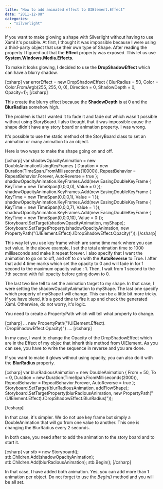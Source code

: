 ```yaml
---
title: "How to add animated effect to UIElement.Effect"
date: "2011-12-08"
categories: 
  - "silverlight"
---
```


If you want to make glowing a shape with Silverlight without having to use Xaml it's possible. At first, I thought it was impossible because I were using a third-party object that use their own type of Shape. After reading the property I figured out that the **Effect** property was exposed. This let us use **System.Windows.Media.Effects**.

To make it looks glowing, I decided to use the **DropShadowEffect** which can have a blurry shadow.

\[csharp\] var errorEffect = new DropShadowEffect { BlurRadius = 50, Color = Color.FromArgb(255, 255, 0, 0), Direction = 0, ShadowDepth = 0, Opacity=1}; \[/csharp\]

This create the blurry effect because the **ShadowDepth** is at 0 and the **BlurRadius** somehow high.

The problem is that I wanted it to fade it and fade out which wasn't possible without using StoryBoard. I also thought that it was impossible cause the shape didn't have any story board or animation property. I was wrong.

It's possible to use the static method of the StoryBoard class to set an animation or many animation to an object.

Here is two ways to make the shape going on and off.

\[csharp\] var shadowOpacityAnimation = new DoubleAnimationUsingKeyFrames { Duration = new Duration(TimeSpan.FromMilliseconds(10000)), RepeatBehavior = RepeatBehavior.Forever, AutoReverse = true }; shadowOpacityAnimation.KeyFrames.Add(new EasingDoubleKeyFrame { KeyTime = new TimeSpan(0,0,0,0), Value = 0 }); shadowOpacityAnimation.KeyFrames.Add(new EasingDoubleKeyFrame { KeyTime = new TimeSpan(0,0,0,1), Value = 1 }); shadowOpacityAnimation.KeyFrames.Add(new EasingDoubleKeyFrame { KeyTime = new TimeSpan(0,0,0,7), Value = 1 }); shadowOpacityAnimation.KeyFrames.Add(new EasingDoubleKeyFrame { KeyTime = new TimeSpan(0,0,0,10), Value = 0 }); Storyboard.SetTarget(shadowOpacityAnimation, myShape); Storyboard.SetTargetProperty(shadowOpacityAnimation, new PropertyPath("(UIElement.Effect).(DropShadowEffect.Opacity)")); \[/csharp\]

This way let you use key frame which are some time mark where you can set value. In the above example, I set the total animation time to 1000 milliseconds and make it repeat forever. I also specify that I want the animation to go on to off, and off to on with the **AutoReverse** to True. I after that add 4 time marks which set the opacity to 0 and will fade in for 1 second to the maximum opacity value : 1. Then, I wait from 1 second to the 7th second with full opacity before going down to 0.

The last two line tell to set the animation target to my shape. In that case, I were setting the shadowOpacityAnimation to myShape. The last one specify which property of myShape I will change. This can be a little bit more tricky. If you have blend, it's a good time to fire it up and check the generated Xaml. Otherwise, do not worry, it's logic.

You need to create a PropertyPath which will tell what property to change.

\[csharp\] ... new PropertyPath("(UIElement.Effect).(DropShadowEffect.Opacity)") .... \[/csharp\]

In my case, I want to change the Opacity of the DropShadowEffect which are in the Effect of my objec that inherit this method from UIElement. As you can see, you have to write the sequence in reverse and you are done.

If you want to make it glows without using opacity, you can also do it with the **BlurRadius** property.

\[csharp\] var blurRadiousAnimation = new DoubleAnimation { From = 50, To = 0, Duration = new Duration(TimeSpan.FromMilliseconds(2000)), RepeatBehavior = RepeatBehavior.Forever, AutoReverse = true }; Storyboard.SetTarget(blurRadiousAnimation, addFlowShape); Storyboard.SetTargetProperty(blurRadiousAnimation, new PropertyPath("(UIElement.Effect).(DropShadowEffect.BlurRadius)"));

\[/csharp\]

In that case, it's simpler. We do not use key frame but simply a DoubleAnimation that will go from one value to another. This one is changing the BlurRadius every 2 seconds.

In both case, you need after to add the animation to the story board and to start it.

\[csharp\] var stb = new Storyboard(); stb.Children.Add(shadowOpacityAnimation); stb.Children.Add(blurRadiousAnimation); stb.Begin(); \[/csharp\]

In that case, I have added both animation. Yes, you can add more than 1 animation per object. Do not forget to use the _Begin()_ method and you will be all set.

